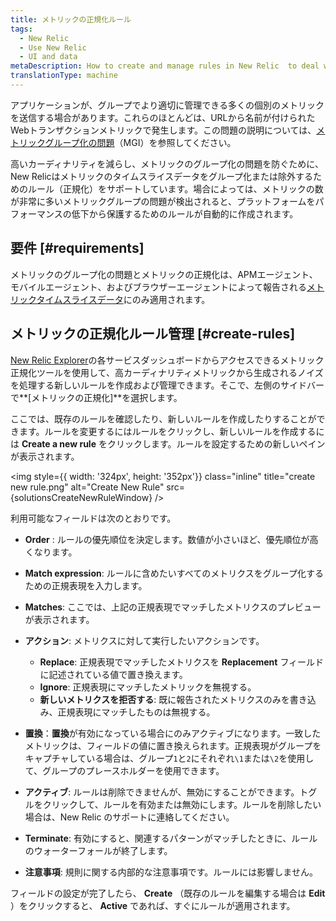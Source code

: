 ```yaml
---
title: メトリックの正規化ルール
tags:
  - New Relic
  - Use New Relic
  - UI and data
metaDescription: How to create and manage rules in New Relic  to deal with noise from high cardinality metrics and prevent metric grouping issues (MGIs).
translationType: machine
---
```



アプリケーションが、グループでより適切に管理できる多くの個別のメトリックを送信する場合があります。これらのほとんどは、URLから名前が付けられたWebトランザクションメトリックで発生します。この問題の説明については、[メトリックグループ化の問題](/docs/using-new-relic/cross-product-functions/troubleshooting/metric-grouping-issues)（MGI）を参照してください。

高いカーディナリティを減らし、メトリックのグループ化の問題を防ぐために、New Relicはメトリックのタイムスライスデータをグループ化または除外するためのルール（正規化）をサポートしています。場合によっては、メトリックの数が非常に多いメトリックグループの問題が検出されると、プラットフォームをパフォーマンスの低下から保護するためのルールが自動的に作成されます。

## 要件 [#requirements]

メトリックのグループ化の問題とメトリックの正規化は、APMエージェント、モバイルエージェント、およびブラウザーエージェントによって報告される[メトリックタイムスライスデータ](/docs/data-apis/understand-data/new-relic-data-types/#timeslice-data)にのみ適用されます。

## メトリックの正規化ルール管理 [#create-rules]

[New Relic Explorer](/docs/new-relic-one/use-new-relic-one/ui-data/new-relic-one-entity-explorer-view-performance-across-apps-services-hosts)の各サービスダッシュボードからアクセスできるメトリック正規化ツールを使用して、高カーディナリティメトリックから生成されるノイズを処理する新しいルールを作成および管理できます。そこで、左側のサイドバーで**\[メトリックの正規化]**を選択します。

ここでは、既存のルールを確認したり、新しいルールを作成したりすることができます。ルールを変更するにはルールをクリックし、新しいルールを作成するには **Create a new rule** をクリックします。ルールを設定するための新しいペインが表示されます。

<img
  style={{ width: '324px', height: '352px'}}
  class="inline"
  title="create new rule.png"
  alt="Create New Rule"
  src={solutionsCreateNewRuleWindow}
/>

利用可能なフィールドは次のとおりです。

* **Order** : ルールの優先順位を決定します。数値が小さいほど、優先順位が高くなります。

* **Match expression**: ルールに含めたいすべてのメトリクスをグループ化するための正規表現を入力します。

* **Matches**: ここでは、上記の正規表現でマッチしたメトリクスのプレビューが表示されます。

* **アクション**: メトリクスに対して実行したいアクションです。

  * **Replace**: 正規表現でマッチしたメトリクスを **Replacement** フィールドに記述されている値で置き換えます。
  * **Ignore**: 正規表現にマッチしたメトリックを無視する。
  * **新しいメトリクスを拒否する**: 既に報告されたメトリクスのみを書き込み、正規表現にマッチしたものは無視する。

* **置換**：**置換**が有効になっている場合にのみアクティブになります。一致したメトリックは、フィールドの値に置き換えられます。正規表現がグループをキャプチャしている場合は、グループ`1`と`2`にそれぞれ`\1`または`\2`を使用して、グループのプレースホルダーを使用できます。

* **アクティブ**: ルールは削除できませんが、無効にすることができます。トグルをクリックして、ルールを有効または無効にします。ルールを削除したい場合は、New Relic のサポートに連絡してください。

* **Terminate**: 有効にすると、関連するパターンがマッチしたときに、ルールのウォーターフォールが終了します。

* **注意事項**: 規則に関する内部的な注意事項です。ルールには影響しません。

フィールドの設定が完了したら、 **Create** （既存のルールを編集する場合は **Edit** ）をクリックすると、 **Active** であれば、すぐにルールが適用されます。
